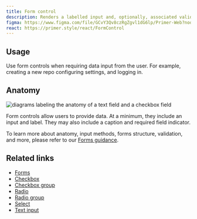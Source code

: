 ```yaml
---
title: Form control
description: Renders a labelled input and, optionally, associated validation text and/or hint text.
figma: https://www.figma.com/file/GCvY3Qv8czRgZgvl1dG6lp/Primer-Web?node-id=142%3A595
react: https://primer.style/react/FormControl
---
```


## Usage

Use form controls when requiring data input from the user. For example, creating a new repo configuring settings, and logging in.

## Anatomy

![diagrams labeling the anatomy of a text field and a checkbox field](https://user-images.githubusercontent.com/2313998/171692166-43d45c4b-509a-4f68-9e8b-1577658b493e.png)

Form controls allow users to provide data. At a minimum, they include an input and label. They may also include a caption and required field indicator. 

To learn more about anatomy, input methods, forms structure, validation, and more, please refer to our [Forms guidance](../ui-patterns/forms.mdx).

## Related links

- [Forms](../ui-patterns/forms.mdx)
- [Checkbox]()
- [Checkbox group]()
- [Radio]()
- [Radio group]()
- [Select]()
- [Text input]()